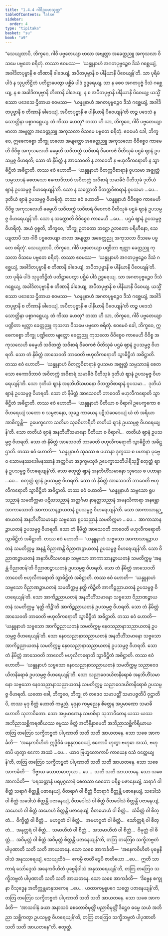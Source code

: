 ```yaml
---
title: "1.4.4 ဂါဝီဥပမာသုတ္တ"
tableOfContents: false
sidebar:
  order: 4
type: "tipitaka"
basket: "su"
book: "a9"
---
```



<DynamicBreadcrumb />

<Division number="35" book="a9" e="ch" v="17" p="216">

<Paragraph number="271" book="a9">
“သေယျထာပိ, ဘိက္ခဝေ, ဂါဝီ ပဗ္ဗတေယျာ ဗာလာ အဗျတ္တာ အခေတ္တညူ အကုသလာ ဝိသမေ ပဗ္ဗတေ စရိတုံ. တဿာ ဧဝမဿ—  ‘ယန္နူနာဟံ အဂတပုဗ္ဗဉ္စေဝ ဒိသံ ဂစ္ဆေယျံ, အခါဒိတပုဗ္ဗာနိ စ တိဏာနိ ခါဒေယျံ, အပီတပုဗ္ဗာနိ စ ပါနီယာနိ ပိဝေယျန်’တိ. သာ ပုရိမံ ပါဒံ န သုပ္ပတိဋ္ဌိတံ ပတိဋ္ဌာပေတွာ ပစ္ဆိမံ ပါဒံ ဥဒ္ဓရေယျ. သာ န စေဝ အဂတပုဗ္ဗံ ဒိသံ ဂစ္ဆေယျ, န စ အခါဒိတပုဗ္ဗာနိ တိဏာနိ ခါဒေယျ, န စ အပီတပုဗ္ဗာနိ ပါနီယာနိ ပိဝေယျ; ယသ္မိံ စဿာ ပဒေသေ ဌိတာယ ဧဝမဿ—  ‘ယန္နူနာဟံ အဂတပုဗ္ဗဉ္စေဝ ဒိသံ ဂစ္ဆေယျံ, အခါဒိတပုဗ္ဗာနိ စ တိဏာနိ ခါဒေယျံ, အပီတပုဗ္ဗာနိ စ ပါနီယာနိ ပိဝေယျန်’တိ တဉ္စ ပဒေသံ န သောတ္ထိနာ ပစ္စာဂစ္ဆေယျ. တံ ကိဿ ဟေတု? တထာ ဟိ သာ, ဘိက္ခဝေ, ဂါဝီ ပဗ္ဗတေယျာ ဗာလာ အဗျတ္တာ အခေတ္တညူ အကုသလာ ဝိသမေ ပဗ္ဗတေ စရိတုံ. ဧဝမေဝံ ခေါ, ဘိက္ခဝေ, ဣဓေကစ္စော ဘိက္ခု ဗာလော အဗျတ္တော အခေတ္တညူ အကုသလော ဝိဝိစ္စေဝ ကာမေဟိ ဝိဝိစ္စ အကုသလေဟိ ဓမ္မေဟိ သဝိတက္ကံ သဝိစာရံ ဝိဝေကဇံ ပီတိသုခံ ပဌမံ ဈာနံ ဥပသမ္ပဇ္ဇ ဝိဟရတိ; သော တံ နိမိတ္တံ န အာသေဝတိ န ဘာဝေတိ န ဗဟုလီကရောတိ န သွာဓိဋ္ဌိတံ အဓိဋ္ဌာတိ.
</Paragraph>

<Paragraph number="272" book="a9">
တဿ ဧဝံ ဟောတိ—  ‘ယန္နူနာဟံ ဝိတက္ကဝိစာရာနံ ဝူပသမာ အဇ္ဈတ္တံ သမ္ပသာဒနံ စေတသော ဧကောဒိဘာဝံ အဝိတက္ကံ အဝိစာရံ သမာဓိဇံ ပီတိသုခံ ဒုတိယံ ဈာနံ ဥပသမ္ပဇ္ဇ ဝိဟရေယျန်’တိ. သော န သက္ကောတိ ဝိတက္ကဝိစာရာနံ ဝူပသမာ …ပေ…  ဒုတိယံ ဈာနံ ဥပသမ္ပဇ္ဇ ဝိဟရိတုံ. တဿ ဧဝံ ဟောတိ—  ‘ယန္နူနာဟံ ဝိဝိစ္စေဝ ကာမေဟိ ဝိဝိစ္စ အကုသလေဟိ ဓမ္မေဟိ သဝိတက္ကံ သဝိစာရံ ဝိဝေကဇံ ပီတိသုခံ ပဌမံ ဈာနံ ဥပသမ္ပဇ္ဇ ဝိဟရေယျန်’တိ. သော န သက္ကောတိ ဝိဝိစ္စေဝ ကာမေဟိ …ပေ…  ပဌမံ ဈာနံ ဥပသမ္ပဇ္ဇ ဝိဟရိတုံ. အယံ ဝုစ္စတိ, ဘိက္ခဝေ, ‘ဘိက္ခု ဥဘတော ဘဋ္ဌော ဥဘတော ပရိဟီနော, သေယျထာပိ သာ ဂါဝီ ပဗ္ဗတေယျာ ဗာလာ အဗျတ္တာ အခေတ္တညူ အကုသလာ ဝိသမေ ပဗ္ဗတေ စရိတုံ’.
</Paragraph>

<Paragraph number="273" book="a9">
သေယျထာပိ, ဘိက္ခဝေ, ဂါဝီ ပဗ္ဗတေယျာ ပဏ္ဍိတာ ဗျတ္တာ ခေတ္တညူ ကုသလာ ဝိသမေ ပဗ္ဗတေ စရိတုံ. တဿာ ဧဝမဿ—  ‘ယန္နူနာဟံ အဂတပုဗ္ဗဉ္စေဝ ဒိသံ ဂစ္ဆေယျံ, အခါဒိတပုဗ္ဗာနိ စ တိဏာနိ ခါဒေယျံ, အပီတပုဗ္ဗာနိ စ ပါနီယာနိ ပိဝေယျန်’တိ. သာ ပုရိမံ ပါဒံ သုပ္ပတိဋ္ဌိတံ ပတိဋ္ဌာပေတွာ ပစ္ဆိမံ ပါဒံ ဥဒ္ဓရေယျ. သာ အဂတပုဗ္ဗဉ္စေဝ ဒိသံ ဂစ္ဆေယျ, အခါဒိတပုဗ္ဗာနိ စ တိဏာနိ ခါဒေယျ, အပီတပုဗ္ဗာနိ စ ပါနီယာနိ ပိဝေယျ. ယသ္မိံ စဿာ ပဒေသေ ဌိတာယ ဧဝမဿ—  ‘ယန္နူနာဟံ အဂတပုဗ္ဗဉ္စေဝ ဒိသံ ဂစ္ဆေယျံ, အခါဒိတပုဗ္ဗာနိ စ တိဏာနိ ခါဒေယျံ, အပီတပုဗ္ဗာနိ စ ပါနီယာနိ ပိဝေယျန်’တိ တဉ္စ ပဒေသံ သောတ္ထိနာ ပစ္စာဂစ္ဆေယျ. တံ ကိဿ ဟေတု? တထာ ဟိ သာ, ဘိက္ခဝေ, ဂါဝီ ပဗ္ဗတေယျာ ပဏ္ဍိတာ ဗျတ္တာ ခေတ္တညူ ကုသလာ ဝိသမေ ပဗ္ဗတေ စရိတုံ. ဧဝမေဝံ ခေါ, ဘိက္ခဝေ, ဣဓေကစ္စော ဘိက္ခု ပဏ္ဍိတော ဗျတ္တော ခေတ္တညူ ကုသလော ဝိဝိစ္စေဝ ကာမေဟိ ဝိဝိစ္စ အကုသလေဟိ ဓမ္မေဟိ သဝိတက္ကံ သဝိစာရံ ဝိဝေကဇံ ပီတိသုခံ ပဌမံ ဈာနံ ဥပသမ္ပဇ္ဇ ဝိဟရတိ. သော တံ နိမိတ္တံ အာသေဝတိ ဘာဝေတိ ဗဟုလီကရောတိ သွာဓိဋ္ဌိတံ အဓိဋ္ဌာတိ.
</Paragraph>

<Paragraph number="274" book="a9">
တဿ ဧဝံ ဟောတိ—  ‘ယန္နူနာဟံ ဝိတက္ကဝိစာရာနံ ဝူပသမာ အဇ္ဈတ္တံ သမ္ပသာဒနံ စေတသော ဧကောဒိဘာဝံ အဝိတက္ကံ အဝိစာရံ သမာဓိဇံ ပီတိသုခံ ဒုတိယံ ဈာနံ ဥပသမ္ပဇ္ဇ ဝိဟရေယျန်’တိ. သော ဒုတိယံ ဈာနံ အနဘိဟိံသမာနော ဝိတက္ကဝိစာရာနံ ဝူပသမာ…  ဒုတိယံ ဈာနံ ဥပသမ္ပဇ္ဇ ဝိဟရတိ. သော တံ နိမိတ္တံ အာသေဝတိ ဘာဝေတိ ဗဟုလီကရောတိ သွာဓိဋ္ဌိတံ အဓိဋ္ဌာတိ.
</Paragraph>

<Paragraph number="275" book="a9">
တဿ ဧဝံ ဟောတိ—  ‘ယန္နူနာဟံ ပီတိယာ စ ဝိရာဂါ ဥပေက္ခကော စ ဝိဟရေယျံ သတော စ သမ္ပဇာနော, သုခဉ္စ ကာယေန ပဋိသံဝေဒေယျံ ယံ တံ အရိယာ အာစိက္ခန္တိ—  ဥပေက္ခကော သတိမာ သုခဝိဟာရီတိ တတိယံ ဈာနံ ဥပသမ္ပဇ္ဇ ဝိဟရေယျန်’တိ. သော တတိယံ ဈာနံ အနဘိဟိံသမာနော ပီတိယာ စ ဝိရာဂါ…  တတိယံ ဈာနံ ဥပသမ္ပဇ္ဇ ဝိဟရတိ. သော တံ နိမိတ္တံ အာသေဝတိ ဘာဝေတိ ဗဟုလီကရောတိ သွာဓိဋ္ဌိတံ အဓိဋ္ဌာတိ.
</Paragraph>

<Paragraph number="276" book="a9">
တဿ ဧဝံ ဟောတိ—  ‘ယန္နူနာဟံ သုခဿ စ ပဟာနာ ဒုက္ခဿ စ ပဟာနာ ပုဗ္ဗေဝ သောမနဿဒေါမနဿာနံ အတ္ထင်္ဂမာ အဒုက္ခမသုခံ ဥပေက္ခာသတိပါရိသုဒ္ဓိံ စတုတ္ထံ ဈာနံ ဥပသမ္ပဇ္ဇ ဝိဟရေယျန်’တိ. သော စတုတ္ထံ ဈာနံ အနဘိဟိံသမာနော သုခဿ စ ပဟာနာ …ပေ…  စတုတ္ထံ ဈာနံ ဥပသမ္ပဇ္ဇ ဝိဟရတိ. သော တံ နိမိတ္တံ အာသေဝတိ ဘာဝေတိ ဗဟုလီကရောတိ သွာဓိဋ္ဌိတံ အဓိဋ္ဌာတိ.
</Paragraph>

<Paragraph number="277" book="a9">
တဿ ဧဝံ ဟောတိ—  ‘ယန္နူနာဟံ သဗ္ဗသော ရူပသညာနံ သမတိက္ကမာ ပဋိဃသညာနံ အတ္ထင်္ဂမာ နာနတ္တသညာနံ အမနသိကာရာ အနန္တော အာကာသောတိ အာကာသာနဉ္စာယတနံ ဥပသမ္ပဇ္ဇ ဝိဟရေယျန်’တိ. သော အာကာသာနဉ္စာယတနံ အနဘိဟိံသမာနော သဗ္ဗသော ရူပသညာနံ သမတိက္ကမာ …ပေ…  အာကာသာနဉ္စာယတနံ ဥပသမ္ပဇ္ဇ ဝိဟရတိ. သော တံ နိမိတ္တံ အာသေဝတိ ဘာဝေတိ ဗဟုလီကရောတိ သွာဓိဋ္ဌိတံ အဓိဋ္ဌာတိ.
</Paragraph>

<Paragraph number="278" book="a9">
တဿ ဧဝံ ဟောတိ—  ‘ယန္နူနာဟံ သဗ္ဗသော အာကာသာနဉ္စာယတနံ သမတိက္ကမ္မ အနန္တံ ဝိညာဏန္တိ ဝိညာဏဉ္စာယတနံ ဥပသမ္ပဇ္ဇ ဝိဟရေယျန်’တိ. သော ဝိညာဏဉ္စာယတနံ အနဘိဟိံသမာနော သဗ္ဗသော အာကာသာနဉ္စာယတနံ သမတိက္ကမ္မ ‘အနန္တံ ဝိညာဏန်’တိ ဝိညာဏဉ္စာယတနံ ဥပသမ္ပဇ္ဇ ဝိဟရတိ. သော တံ နိမိတ္တံ အာသေဝတိ ဘာဝေတိ ဗဟုလီကရောတိ သွာဓိဋ္ဌိတံ အဓိဋ္ဌာတိ.
</Paragraph>

<Paragraph number="279" book="a9">
တဿ ဧဝံ ဟောတိ—  ‘ယန္နူနာဟံ သဗ္ဗသော ဝိညာဏဉ္စာယတနံ သမတိက္ကမ္မ နတ္ထိ ကိဉ္စီတိ အာကိဉ္စညာယတနံ ဥပသမ္ပဇ္ဇ ဝိဟရေယျန်’တိ. သော အာကိဉ္စညာယတနံ အနဘိဟိံသမာနော သဗ္ဗသော ဝိညာဏဉ္စာယတနံ သမတိက္ကမ္မ ‘နတ္ထိ ကိဉ္စီ’တိ အာကိဉ္စညာယတနံ ဥပသမ္ပဇ္ဇ ဝိဟရတိ. သော တံ နိမိတ္တံ အာသေဝတိ ဘာဝေတိ ဗဟုလီကရောတိ သွာဓိဋ္ဌိတံ အဓိဋ္ဌာတိ.
</Paragraph>

<Paragraph number="280" book="a9">
တဿ ဧဝံ ဟောတိ—  ‘ယန္နူနာဟံ သဗ္ဗသော အာကိဉ္စညာယတနံ သမတိက္ကမ္မ နေဝသညာနာသညာယတနံ ဥပသမ္ပဇ္ဇ ဝိဟရေယျန်’တိ. သော နေဝသညာနာသညာယတနံ အနဘိဟိံသမာနော သဗ္ဗသော အာကိဉ္စညာယတနံ သမတိက္ကမ္မ နေဝသညာနာသညာယတနံ ဥပသမ္ပဇ္ဇ ဝိဟရတိ. သော တံ နိမိတ္တံ အာသေဝတိ ဘာဝေတိ ဗဟုလီကရောတိ သွာဓိဋ္ဌိတံ အဓိဋ္ဌာတိ.
</Paragraph>

<Paragraph number="281" book="a9">
တဿ ဧဝံ ဟောတိ—  ‘ယန္နူနာဟံ သဗ္ဗသော နေဝသညာနာသညာယတနံ သမတိက္ကမ္မ သညာဝေဒယိတနိရောဓံ ဥပသမ္ပဇ္ဇ ဝိဟရေယျန်’တိ. သော သညာဝေဒယိတနိရောဓံ အနဘိဟိံသမာနော သဗ္ဗသော နေဝသညာနာသညာယတနံ သမတိက္ကမ္မ သညာဝေဒယိတနိရောဓံ ဥပသမ္ပဇ္ဇ ဝိဟရတိ.
</Paragraph>

<Paragraph number="282" book="a9">
ယတော ခေါ, ဘိက္ခဝေ, ဘိက္ခု တံ တဒေဝ သမာပတ္တိံ သမာပဇ္ဇတိပိ ဝုဋ္ဌာတိပိ, တဿ မုဒု စိတ္တံ ဟောတိ ကမ္မညံ. မုဒုနာ ကမ္မညေန စိတ္တေန အပ္ပမာဏော သမာဓိ ဟောတိ သုဘာဝိတော. သော အပ္ပမာဏေန သမာဓိနာ သုဘာဝိတေန ယဿ ယဿ အဘိညာသစ္ဆိကရဏီယဿ ဓမ္မဿ စိတ္တံ အဘိနိန္နာမေတိ အဘိညာသစ္ဆိကိရိယာယ တတြ တတြေဝ သက္ခိဘဗ္ဗတံ ပါပုဏာတိ သတိ သတိ အာယတနေ.
</Paragraph>

<Paragraph number="283" book="a9">
သော သစေ အာကင်္ခတိ—  ‘အနေကဝိဟိတံ ဣဒ္ဓိဝိဓံ ပစ္စနုဘဝေယျံ, ဧကောပိ ဟုတွာ ဗဟုဓာ အဿံ, ဗဟုဓာပိ ဟုတွာ ဧကော အဿံ …ပေ…  ယာဝ ဗြဟ္မလောကာပိ ကာယေန ဝသံ ဝတ္တေယျန်’တိ, တတြ တတြေဝ သက္ခိဘဗ္ဗတံ ပါပုဏာတိ သတိ သတိ အာယတနေ.
</Paragraph>

<Paragraph number="284" book="a9">
သော သစေ အာကင်္ခတိ—  ‘ဒိဗ္ဗာယ သောတဓာတုယာ …ပေ…  သတိ သတိ အာယတနေ.
</Paragraph>

<Paragraph number="285" book="a9">
သော သစေ အာကင်္ခတိ—  ‘ပရသတ္တာနံ ပရပုဂ္ဂလာနံ စေတသာ စေတော ပရိစ္စ ပဇာနေယျံ, သရာဂံ ဝါ စိတ္တံ သရာဂံ စိတ္တန္တိ ပဇာနေယျံ, ဝီတရာဂံ ဝါ စိတ္တံ ဝီတရာဂံ စိတ္တန္တိ ပဇာနေယျံ, သဒေါသံ ဝါ စိတ္တံ သဒေါသံ စိတ္တန္တိ ပဇာနေယျံ, ဝီတဒေါသံ ဝါ စိတ္တံ ဝီတဒေါသံ စိတ္တန္တိ ပဇာနေယျံ, သမောဟံ ဝါ စိတ္တံ သမောဟံ စိတ္တန္တိ ပဇာနေယျံ, ဝီတမောဟံ ဝါ စိတ္တံ…  သံခိတ္တံ ဝါ စိတ္တံ…  ဝိက္ခိတ္တံ ဝါ စိတ္တံ…  မဟဂ္ဂတံ ဝါ စိတ္တံ…  အမဟဂ္ဂတံ ဝါ စိတ္တံ…  သော်တ္တရံ ဝါ စိတ္တံ…  အနုတ္တရံ ဝါ စိတ္တံ…  သမာဟိတံ ဝါ စိတ္တံ…  အသမာဟိတံ ဝါ စိတ္တံ…  ဝိမုတ္တံ ဝါ စိတ္တံ…  အဝိမုတ္တံ ဝါ စိတ္တံ အဝိမုတ္တံ စိတ္တန္တိ ပဇာနေယျန်’တိ, တတြ တတြေဝ သက္ခိဘဗ္ဗတံ ပါပုဏာတိ သတိ သတိ အာယတနေ.
</Paragraph>

<Paragraph number="286" book="a9">
သော သစေ အာကင်္ခတိ—  ‘အနေကဝိဟိတံ ပုဗ္ဗေနိဝါသံ အနုဿရေယျံ, သေယျထိဒံ—  ဧကမ္ပိ ဇာတိံ ဒွေပိ ဇာတိယော …ပေ…  ဣတိ သာကာရံ သော်ဒ္ဒေသံ အနေကဝိဟိတံ ပုဗ္ဗေနိဝါသံ အနုဿရေယျန်’တိ, တတြ တတြေဝ သက္ခိဘဗ္ဗတံ ပါပုဏာတိ သတိ သတိ အာယတနေ.
</Paragraph>

<Paragraph number="287" book="a9">
သော သစေ အာကင်္ခတိ—  ‘ဒိဗ္ဗေန စက္ခုနာ ဝိသုဒ္ဓေန အတိက္ကန္တမာနုသကေန …ပေ…  ယထာကမ္မူပဂေ သတ္တေ ပဇာနေယျန်’တိ, တတြ တတြေဝ သက္ခိဘဗ္ဗတံ ပါပုဏာတိ သတိ သတိ အာယတနေ.
</Paragraph>

<Paragraph number="288" book="a9">
သော သစေ အာကင်္ခတိ—  ‘အာသဝါနံ ခယာ အနာသဝံ စေတောဝိမုတ္တိံ ပညာဝိမုတ္တိံ ဒိဋ္ဌေဝ ဓမ္မေ သယံ အဘိညာ သစ္ဆိကတွာ ဥပသမ္ပဇ္ဇ ဝိဟရေယျန်’တိ, တတြ တတြေဝ သက္ခိဘဗ္ဗတံ ပါပုဏာတိ သတိ သတိ အာယတနေ”တိ.

</Paragraph>
</Division>

<Paragraph number="289" type="center" book="a9">
စတုတ္ထံ.
</Paragraph>